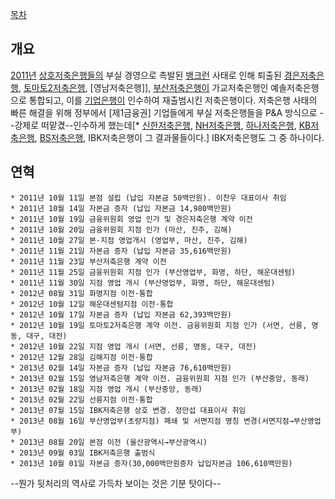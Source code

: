 [[목차]]
== 개요 ==
[[2011년]] [[상호저축은행]]들의 부실 경영으로 촉발된 [[뱅크런]] 사태로 인해 퇴출된 [[경은저축은행]], [[토마토2저축은행]], [영남저축은행]], [[부산저축은행]]이 가교저축은행인 예솔저축은행으로 통합되고, 이를 [[기업은행]]이 인수하여 재출범시킨 저축은행이다. 저축은행 사태의 빠른 해결을 위해 정부에서 [제1금융권] 기업들에게 부실 저축은행들을 P&A 방식으로 --강제로 떠맡겼--인수하게 했는데[* [[신한저축은행]], [[NH저축은행]], [[하나저축은행]], [[KB저축은행]], [[BS저축은행]], IBK저축은행이 그 결과물들이다.] IBK저축은행도 그 중 하나이다.

== 연혁 ==
 * 2011년 10월 11일 본점 설립 (납입 자본금 50백만원). 이찬우 대표이사 취임
 * 2011년 10월 14일 자본금 증자 (납입 자본금 14,980백만원)
 * 2011년 10월 19일 금융위원회 영업 인가 및 경은저축은행 계약 이전
 * 2011년 10월 20일 금융위원회 지점 인가 (마산, 진주, 김해)
 * 2011년 10월 27일 본·지점 영업개시 (영업부, 마산, 진주, 김해)
 * 2011년 11월 21일 자본금 증자 (납입 자본금 35,616백만원)
 * 2011년 11월 23일 부산저축은행 계약 이전
 * 2011년 11월 25일 금융위원회 지점 인가 (부산영업부, 화명, 하단, 해운대센텀)
 * 2011년 11월 30일 지점 영업 개시 (부산영업부, 화명, 하단, 해운대센텀)
 * 2012년 08월 31일 화명지점 이전·통합
 * 2012년 10월 12일 해운대센텀지점 이전·통합
 * 2012년 10월 17일 자본금 증자 (납입 자본금 62,393백만원)
 * 2012년 10월 19일 토마토2저축은행 계약 이전. 금융위원회 지점 인가 (서면, 선릉, 명동, 대구, 대전)
 * 2012년 10월 22일 지점 영업 개시 (서면, 선릉, 명동, 대구, 대전)
 * 2012년 12월 28일 김해지점 이전·통합
 * 2013년 02월 14일 자본금 증자 (납입 자본금 76,610백만원)
 * 2013년 02월 15일 영남저축은행 계약 이전. 금융위원회 지점 인가 (부산중앙, 동래)
 * 2013년 02월 18일 지점 영업 개시 (부산중앙, 동래)
 * 2013년 02월 22일 선릉지점 이전·통합
 * 2013년 07월 15일 IBK저축은행 상호 변경. 정만섭 대표이사 취임
 * 2013년 08월 16일 부산영업부(초량지점) 폐쇄 및 서면지점 명칭 변경(서면지점→부산영업부)
 * 2013년 08월 20일 본점 이전 (울산광역시→부산광역시)
 * 2013년 09월 03일 IBK저축은행 출범식
 * 2013년 10월 01일 자본금 증자(30,000백만원증자 납입자본금 106,610백만원)
--뭔가 뒷처리의 역사로 가득차 보이는 것은 기분 탓이다--
